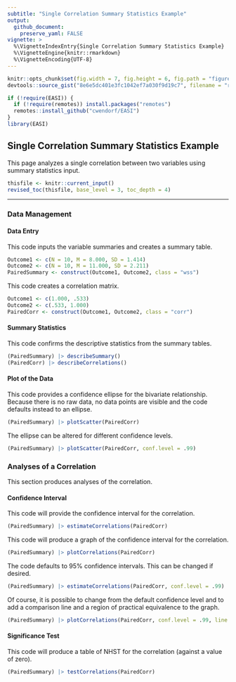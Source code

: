 ```yaml
---
subtitle: "Single Correlation Summary Statistics Example"
output:
  github_document:
    preserve_yaml: FALSE
vignette: >
  %\VignetteIndexEntry{Single Correlation Summary Statistics Example}
  %\VignetteEngine{knitr::rmarkdown}
  %\VignetteEncoding{UTF-8}
---
```


```r
knitr::opts_chunk$set(fig.width = 7, fig.height = 6, fig.path = "figures/", echo = TRUE, warning = FALSE, message = FALSE)
devtools::source_gist("8e6e5dc401e3fc1042ef7a030f9d19c7", filename = "revised_toc.R")
```

```r
if (!require(EASI)) {
  if (!require(remotes)) install.packages("remotes")
  remotes::install_github("cwendorf/EASI")
}
library(EASI)
```

## Single Correlation Summary Statistics Example

This page analyzes a single correlation between two variables using summary statistics input.

```r
thisfile <- knitr::current_input()
revised_toc(thisfile, base_level = 3, toc_depth = 4)
```

---

### Data Management

#### Data Entry

This code inputs the variable summaries and creates a summary table.
```r
Outcome1 <- c(N = 10, M = 8.000, SD = 1.414)
Outcome2 <- c(N = 10, M = 11.000, SD = 2.211)
PairedSummary <- construct(Outcome1, Outcome2, class = "wss")
```

This code creates a correlation matrix.
```r
Outcome1 <- c(1.000, .533)
Outcome2 <- c(.533, 1.000)
PairedCorr <- construct(Outcome1, Outcome2, class = "corr")
```

#### Summary Statistics

This code confirms the descriptive statistics from the summary tables.
```r
(PairedSummary) |> describeSummary()
(PairedCorr) |> describeCorrelations()
```

#### Plot of the Data

This code provides a confidence ellipse for the bivariate relationship. Because there is no raw data, no data points are visible and the code defaults instead to an ellipse.
```r
(PairedSummary) |> plotScatter(PairedCorr)
```

The ellipse can be altered for different confidence levels.
```r
(PairedSummary) |> plotScatter(PairedCorr, conf.level = .99)
```

### Analyses of a Correlation

This section produces analyses of the correlation.

#### Confidence Interval

This code will provide the confidence interval for the correlation.
```r
(PairedSummary) |> estimateCorrelations(PairedCorr)
```

This code will produce a graph of the confidence interval for the correlation.
```r
(PairedSummary) |> plotCorrelations(PairedCorr)
```

The code defaults to 95% confidence intervals. This can be changed if desired.
```r
(PairedSummary) |> estimateCorrelations(PairedCorr, conf.level = .99)
```

Of course, it is possible to change from the default confidence level and to add a comparison line and a region of practical equivalence to the graph.
```r
(PairedSummary) |> plotCorrelations(PairedCorr, conf.level = .99, line = 0, rope = c(-.2, .2))
```

#### Significance Test

This code will produce a table of NHST for the correlation (against a value of zero).
```r
(PairedSummary) |> testCorrelations(PairedCorr)
```

